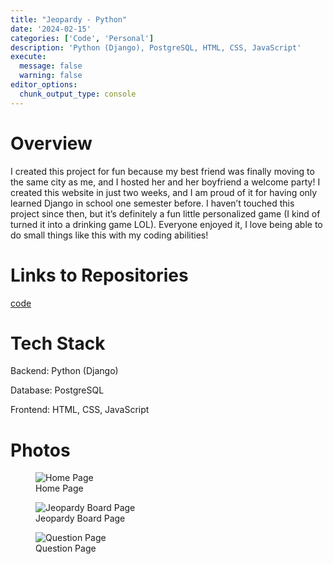 ```yaml
---
title: "Jeopardy - Python"
date: '2024-02-15'
categories: ['Code', 'Personal']
description: 'Python (Django), PostgreSQL, HTML, CSS, JavaScript'
execute: 
  message: false
  warning: false
editor_options: 
  chunk_output_type: console
---
```


# Overview

I created this project for fun because my best friend was finally moving to the same city as me, and I hosted her and her boyfriend a welcome party! I created this website in just two weeks, and I am proud of it for having only learned Django in school one semester before. I haven't touched this project since then, but it's definitely a fun little personalized game (I kind of turned it into a drinking game LOL). Everyone enjoyed it, I love being able to do small things like this with my coding abilities!

# Links to Repositories

[code](https://github.com/hannahl8/jeopardyDjango){target="_blank"}

# Tech Stack

Backend: Python (Django)

Database: PostgreSQL

Frontend: HTML, CSS, JavaScript

# Photos

![Home Page](homepage.png){fig-align="center"}

![Jeopardy Board Page](jeopardy-board.png){fig-align="center"}

![Question Page](question.png){fig-align="center"}